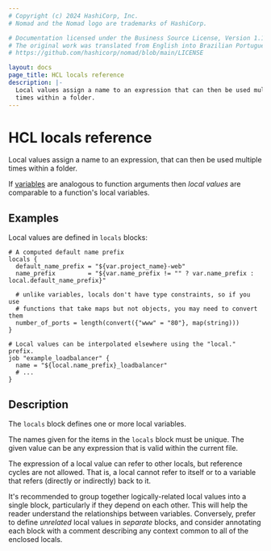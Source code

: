 ```yaml
---
# Copyright (c) 2024 HashiCorp, Inc.
# Nomad and the Nomad logo are trademarks of HashiCorp.

# Documentation licensed under the Business Source License, Version 1.1.
# The original work was translated from English into Brazilian Portuguese.
# https://github.com/hashicorp/nomad/blob/main/LICENSE

layout: docs
page_title: HCL locals reference
description: |-
  Local values assign a name to an expression that can then be used multiple
  times within a folder.
---
```


# HCL locals reference

Local values assign a name to an expression, that can then be used multiple
times within a folder.

If [variables](/nomad/docs/job-specification/hcl2/variables) are analogous to
function arguments then _local values_ are comparable to a function's local
variables.

## Examples

Local values are defined in `locals` blocks:

```hcl
# A computed default name prefix
locals {
  default_name_prefix = "${var.project_name}-web"
  name_prefix         = "${var.name_prefix != "" ? var.name_prefix : local.default_name_prefix}"

  # unlike variables, locals don't have type constraints, so if you use
  # functions that take maps but not objects, you may need to convert them
  number_of_ports = length(convert({"www" = "80"}, map(string)))
}

# Local values can be interpolated elsewhere using the "local." prefix.
job "example_loadbalancer" {
  name = "${local.name_prefix}_loadbalancer"
  # ...
}
```

## Description

The `locals` block defines one or more local variables.

The names given for the items in the `locals` block must be unique. The given
value can be any expression that is valid within the current file.

The expression of a local value can refer to other locals, but reference cycles
are not allowed. That is, a local cannot refer to itself or to a variable that
refers (directly or indirectly) back to it.

It's recommended to group together logically-related local values into a single
block, particularly if they depend on each other. This will help the reader
understand the relationships between variables. Conversely, prefer to define
_unrelated_ local values in _separate_ blocks, and consider annotating each
block with a comment describing any context common to all of the enclosed
locals.
